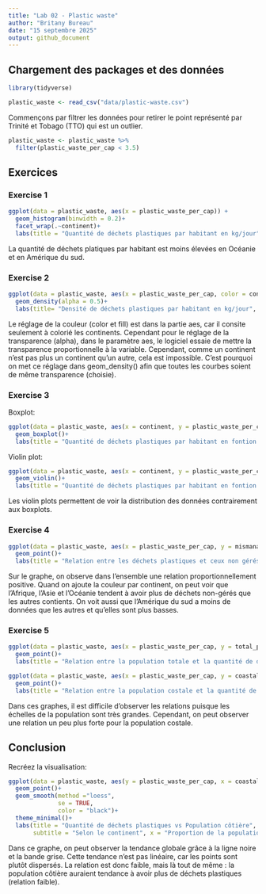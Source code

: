 ```yaml
---
title: "Lab 02 - Plastic waste"
author: "Britany Bureau"
date: "15 septembre 2025"
output: github_document
---
```


## Chargement des packages et des données

```r
library(tidyverse) 
```

```r
plastic_waste <- read_csv("data/plastic-waste.csv")

```

Commençons par filtrer les données pour retirer le point représenté par Trinité et Tobago (TTO) qui est un outlier.

```r
plastic_waste <- plastic_waste %>%
  filter(plastic_waste_per_cap < 3.5)
```


## Exercices

### Exercise 1

```r
ggplot(data = plastic_waste, aes(x = plastic_waste_per_cap)) +
  geom_histogram(binwidth = 0.2)+
  facet_wrap(.~continent)+
  labs(title = "Quantité de déchets plastiques par habitant en kg/jour", subtitle = "Selon le continent", x = "Quantité de déchets plastiques par habitant en kg/jour", y = "Nombre")
```

La quantité de déchets platiques par habitant est moins élevées en Océanie et en Amérique du sud. 

### Exercise 2

```r
ggplot(data = plastic_waste, aes(x = plastic_waste_per_cap, color = continent, fill = continent)) +
  geom_density(alpha = 0.5)+
  labs(title= "Densité de déchets plastiques par habitant en kg/jour", subtitle = "Selon le continent", x = "Quantité de déchets plastiques par habitant en kg/jour", y = "Densité", color = "Continent", fill = "Continent")
```

Le réglage de la couleur (color et fill) est dans la partie aes, car il consite seulement à colorié les continents. Cependant pour le réglage de la transparence (alpha), dans le paramètre aes, le logiciel essaie de mettre la transparence proportionnelle à la variable. Cependant, comme un continent n'est pas plus un continent qu'un autre, cela est impossible. C'est pourquoi on met ce réglage dans geom_density() afin que toutes les courbes soient de même transparence (choisie).  

### Exercise 3

Boxplot:

```r
ggplot(data = plastic_waste, aes(x = continent, y = plastic_waste_per_cap))+
  geom_boxplot()+
  labs(title = "Quantité de déchets plastiques par habitant en fontion du continent", x = "Continent", y = "Quantité de déchets plastiques par habitant en kg/jour" )
```

Violin plot:

```r
ggplot(data = plastic_waste, aes(x = continent, y = plastic_waste_per_cap))+
  geom_violin()+
  labs(title = "Quantité de déchets plastiques par habitant en fontion du continent", x = "Continent", y = "Quantité de déchets plastiques par habitant en kg/jour" )
```

Les violin plots permettent de voir la distribution des données contrairement aux boxplots. 

### Exercise 4


```r
ggplot(data = plastic_waste, aes(x = plastic_waste_per_cap, y = mismanaged_plastic_waste_per_cap, color = continent)) +
  geom_point()+
  labs(title = "Relation entre les déchets plastiques et ceux non gérés ", subtitle = "Selon le continent", x = "Quantité de déchets plastiques par habitant en kg/jour ", y = "Quantité de déchets plastiques non gérés", color = "Continent")
```

Sur le graphe, on observe dans l'ensemble une relation proportionnellement positive. Quand on ajoute la couleur par continent, on peut voir que l'Afrique, l'Asie et l'Océanie tendent à avoir plus de déchets non-gérés que les autres contients. On voit aussi que l'Amérique du sud a moins de données que les autres et qu'elles sont plus basses. 

### Exercise 5


```r
ggplot(data = plastic_waste, aes(x = plastic_waste_per_cap, y = total_pop))+
  geom_point()+
  labs(title = "Relation entre la population totale et la quantité de déchets plastiques", x = "Quantité de déchets plastiques par habitant en kg/jour", y = "Population totale")
```

```r
ggplot(data = plastic_waste, aes(x = plastic_waste_per_cap, y = coastal_pop))+
  geom_point()+
  labs(title = "Relation entre la population costale et la quantité de déchets plastiques", x = "Quantité de déchets plastiques par habitant en kg/jour", y = "Population costale")
```

Dans ces graphes, il est difficile d'observer les relations puisque les échelles de la population sont très grandes. Cependant, on peut observer une relation un peu plus forte pour la population costale. 

## Conclusion

Recréez la visualisation:

```r
ggplot(data = plastic_waste, aes(y = plastic_waste_per_cap, x = coastal_pop/total_pop, color = continent))+
  geom_point()+
  geom_smooth(method ="loess",
              se = TRUE,
              color = "black")+
  theme_minimal()+
  labs(title = "Quantité de déchets plastiques vs Population côtière",
       subtitle = "Selon le continent", x = "Proportion de la population côtière (Coastal/total population)", y = "Nombre de déchets platiques par habitant", color = "Continent")
```

Dans ce graphe, on peut observer la tendance globale grâce à la ligne noire et la bande grise. Cette tendance n'est pas linéaire, car les points sont plutôt dispersés. La relation est donc faible, mais là tout de même : la population côtière auraient tendance à avoir plus de déchets plastiques (relation faible). 

